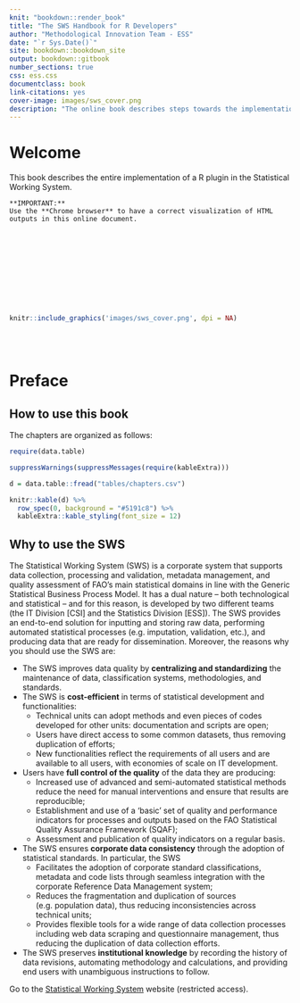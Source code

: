 ```yaml
--- 
knit: "bookdown::render_book"
title: "The SWS Handbook for R Developers"
author: "Methodological Innovation Team - ESS"
date: "`r Sys.Date()`"
site: bookdown::bookdown_site
output: bookdown::gitbook
number_sections: true
css: ess.css
documentclass: book
link-citations: yes
cover-image: images/sws_cover.png
description: "The online book describes steps towards the implementation of R plugins in the Statistical Working System. It is also a resource for tips & tricks."
---
```


# **Welcome** {-}

This book describes the entire implementation of a R plugin in the Statistical Working System.

```block
**IMPORTANT:**
Use the **Chrome browser** to have a correct visualization of HTML outputs in this online document.

```

<br>
<br>
<br>
<br>
<br>
<br>
<br>
<br>

```r
knitr::include_graphics('images/sws_cover.png', dpi = NA)
```

<br>
<br>

# **Preface** {-}

## **How to use this book** {-}

The chapters are organized as follows: 

```r

require(data.table)

suppressWarnings(suppressMessages(require(kableExtra)))

d = data.table::fread("tables/chapters.csv")

knitr::kable(d) %>%
  row_spec(0, background = "#5191c8") %>% 
  kableExtra::kable_styling(font_size = 12)

```

## **Why to use the SWS** {-}

The Statistical Working System (SWS) is a corporate system that supports data collection, processing and validation, metadata management, and quality assessment of FAO's main statistical domains in line with the Generic Statistical Business Process Model. It has a dual nature – both technological and statistical – and for this reason, is developed by two different teams (the IT Division [CSI] and the Statistics Division [ESS]). The SWS provides an end-to-end solution for inputting and storing raw data, performing automated statistical processes (e.g. imputation, validation, etc.), and producing data that are ready for dissemination. Moreover, the reasons why you should use the SWS are:

- The SWS improves data quality by **centralizing and standardizing** the maintenance of data, classification systems, methodologies, and standards.
- The SWS is **cost-efficient** in terms of statistical development and functionalities:
  - Technical units can adopt methods and even pieces of codes developed for other units: documentation and scripts are open;
  - Users have direct access to some common datasets, thus removing duplication of efforts;
  - New functionalities reflect the requirements of all users and are available to all users, with economies of scale on IT development.

- Users have **full control of the quality** of the data they are producing:
  - Increased use of advanced and semi-automated statistical methods reduce the need for manual interventions and ensure that results are reproducible;
  - Establishment and use of a ‘basic’ set of quality and performance indicators for processes and outputs based on the FAO Statistical Quality Assurance Framework (SQAF);
  - Assessment and publication of quality indicators on a regular basis.

- The SWS ensures **corporate data consistency** through the adoption of statistical standards. In particular, the SWS
  - Facilitates the adoption of corporate standard classifications, metadata and code lists through seamless integration with the corporate Reference Data Management system;
  - Reduces the fragmentation and duplication of sources (e.g. population data), thus reducing inconsistencies across technical units;
  - Provides flexible tools for a wide range of data collection processes including web data scraping and questionnaire management, thus reducing the duplication of data collection efforts.

- The SWS preserves **institutional knowledge** by recording the history of data revisions, automating methodology and calculations, and providing end users with unambiguous instructions to follow.

Go to the [Statistical Working System](https://sws.fao.org/) website (restricted access).


